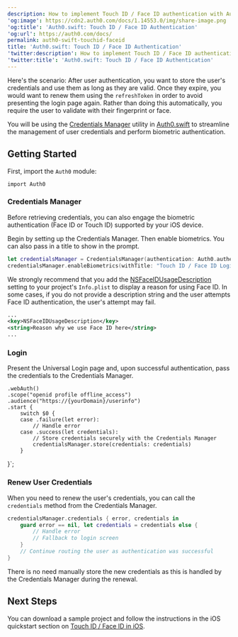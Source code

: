 ```yaml
---
description: How to implement Touch ID / Face ID authentication with Auth0.swift.
'og:image': https://cdn2.auth0.com/docs/1.14553.0/img/share-image.png
'og:title': 'Auth0.swift: Touch ID / Face ID Authentication'
'og:url': https://auth0.com/docs/
permalink: auth0-swift-touchid-faceid
title: 'Auth0.swift: Touch ID / Face ID Authentication'
'twitter:description': How to implement Touch ID / Face ID authentication with Auth0.swift.
'twitter:title': 'Auth0.swift: Touch ID / Face ID Authentication'
---
```


Here's the scenario: After user authentication, you want to store the user's credentials and use them as long as they are valid. Once they expire, you would want to renew them using the `refreshToken` in order to avoid presenting the login page again. Rather than doing this automatically, you require the user to validate with their fingerprint or face.

You will be using the [Credentials Manager](https://github.com/auth0/Auth0.swift/blob/master/Auth0/CredentialsManager.swift) utility in [Auth0.swift](https://github.com/auth0/Auth0.swift/) to streamline the management of user credentials and perform biometric authentication.

## Getting Started

First, import the `Auth0` module:

`import Auth0`

### Credentials Manager

Before retrieving credentials, you can also engage the biometric authentication (Face ID or Touch ID) supported by your iOS device.

Begin by setting up the Credentials Manager. Then enable biometrics. You can also pass in a title to show in the prompt.

```swift lines
let credentialsManager = CredentialsManager(authentication: Auth0.authentication())
credentialsManager.enableBiometrics(withTitle: "Touch ID / Face ID Login")
```

We strongly recommend that you add the [NSFaceIDUsageDescription](https://developer.apple.com/library/archive/documentation/General/Reference/InfoPlistKeyReference/Articles/CocoaKeys.html#//apple_ref/doc/uid/TP40009251-SW75) setting to your project's `Info.plist` to display a reason for using Face ID. In some cases, if you do not provide a description string and the user attempts Face ID authentication, the user's attempt may fail.

```xml lines
...
<key>NSFaceIDUsageDescription</key>
<string>Reason why we use Face ID here</string>
...
```

### Login

Present the <Tooltip tip="Universal Login: Your application redirects to Universal Login, hosted on Auth0's Authorization Server, to verify a user's identity." cta="View Glossary" href="/docs/glossary?term=Universal+Login">Universal Login</Tooltip> page and, upon successful authentication, pass the credentials to the Credentials Manager.

    .webAuth()
    .scope("openid profile offline_access")
    .audience("https://{yourDomain}/userinfo")
    .start {
        switch $0 {
        case .failure(let error):
            // Handle error
        case .success(let credentials):
            // Store credentials securely with the Credentials Manager
            credentialsManager.store(credentials: credentials)
        }
}`;

<AuthCodeBlock children={codeExample} language="swift" />

### Renew User Credentials

When you need to renew the user's credentials, you can call the `credentials` method from the Credentials Manager.

```swift lines
credentialsManager.credentials { error, credentials in
    guard error == nil, let credentials = credentials else {
        // Handle error
        // Fallback to login screen
    }
    // Continue routing the user as authentication was successful
}
```

There is no need manually store the new credentials as this is handled by the Credentials Manager during the renewal.

## Next Steps

You can download a sample project and follow the instructions in the iOS quickstart section on [Touch ID / Face ID in iOS](/docs/quickstart/native/ios-swift).